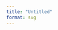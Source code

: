 ```yaml
---
title: "Untitled"
format: svg
---
```


<!-- Quick Learning Analytics — Icon / favicon (outline letters, bars as strokes) -->
<svg xmlns="http://www.w3.org/2000/svg" width="256" height="256" viewBox="0 0 256 256" role="img" aria-label="QLA icon">
  <title>QLA Icon</title>
  <defs>
    <style>
      .blue { stroke:#1E88E5; }
      .green { stroke:#43A047; }
      .red { stroke:#E53935; }
    </style>
  </defs>

  <rect width="256" height="256" rx="36" fill="#FFFFFF" stroke="#E6EEF9" stroke-width="2"/>

  <g transform="translate(22,22)" fill="none" stroke-linecap="round" stroke-linejoin="round">
    <!-- Q -->
    <circle cx="74" cy="108" r="54" class="blue" stroke-width="14"/>
    <path d="M104 138 L122 156" class="blue" stroke-width="14"/>

    <!-- Bars inside Q (strokes) -->
    <line x1="56" y1="152" x2="56" y2="118" class="green" stroke-width="9"/>
    <line x1="74" y1="152" x2="74" y2="108" class="red"   stroke-width="9"/>
    <line x1="92" y1="152" x2="92" y2="98"  class="blue"  stroke-width="9"/>

    <!-- L -->
    <path d="M144 62 L144 154 L186 154" class="green" stroke-width="18"/>

    <!-- A -->
    <path d="M198 154 L216 88 L234 154" class="red" stroke-width="12"/>
    <line x1="204" y1="122" x2="228" y2="122" class="red" stroke-width="9"/>
  </g>
</svg>